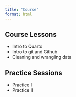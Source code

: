 ```yaml
---
title: "Course"
format: html
---
```


## Course Lessons

- Intro to Quarto
- Intro to git and Github
- Cleaning and wrangling data

## Practice Sessions

- Practice I 
- Practice II
